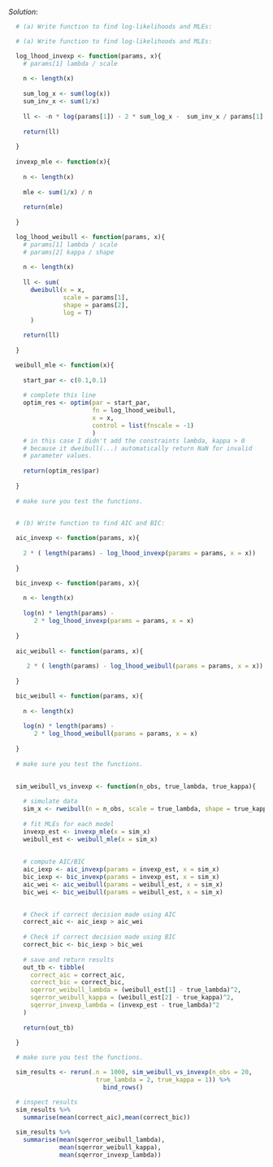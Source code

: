 
*Solution*: 

```r

  # (a) Write function to find log-likelihoods and MLEs:

```


```r

  # (a) Write function to find log-likelihoods and MLEs:

  log_lhood_invexp <- function(params, x){
    # params[1] lambda / scale
    
    n <- length(x)
    
    sum_log_x <- sum(log(x))
    sum_inv_x <- sum(1/x)
    
    ll <- -n * log(params[1]) - 2 * sum_log_x -  sum_inv_x / params[1]
    
    return(ll)
    
  }
  
  invexp_mle <- function(x){
    
    n <- length(x)
    
    mle <- sum(1/x) / n
    
    return(mle)
    
  }
```
```r
  log_lhood_weibull <- function(params, x){
    # params[1] lambda / scale
    # params[2] kappa / shape
    
    n <- length(x)
    
    ll <- sum(
      dweibull(x = x, 
               scale = params[1], 
               shape = params[2], 
               log = T)
      )
    
    return(ll)
    
  }

  weibull_mle <- function(x){
    
    start_par <- c(0.1,0.1)
    
    # complete this line
    optim_res <- optim(par = start_par, 
                       fn = log_lhood_weibull, 
                       x = x,
                       control = list(fnscale = -1)
                       )
    # in this case I didn't add the constraints lambda, kappa > 0
    # because it dweibull(...) automatically return NaN for invalid
    # parameter values.
    
    return(optim_res$par)
    
  }
  
  # make sure you test the functions.
  
```

```r
  
  # (b) Write function to find AIC and BIC:

```

```r

  aic_invexp <- function(params, x){
    
    2 * ( length(params) - log_lhood_invexp(params = params, x = x)) 
    
  }

  bic_invexp <- function(params, x){
    
    n <- length(x)
    
    log(n) * length(params) - 
       2 * log_lhood_invexp(params = params, x = x)
    
  }
  
  aic_weibull <- function(params, x){
    
     2 * ( length(params) - log_lhood_weibull(params = params, x = x)) 
    
  }

  bic_weibull <- function(params, x){
    
    n <- length(x)
    
    log(n) * length(params) - 
       2 * log_lhood_weibull(params = params, x = x)
    
  }
  
  # make sure you test the functions.
  
```

```r

  sim_weibull_vs_invexp <- function(n_obs, true_lambda, true_kappa){
    
    # simulate data
    sim_x <- rweibull(n = n_obs, scale = true_lambda, shape = true_kappa)
    
    # fit MLEs for each model
    invexp_est <- invexp_mle(x = sim_x)
    weibull_est <- weibull_mle(x = sim_x)
    
    
    # compute AIC/BIC
    aic_iexp <- aic_invexp(params = invexp_est, x = sim_x)
    bic_iexp <- bic_invexp(params = invexp_est, x = sim_x)
    aic_wei <- aic_weibull(params = weibull_est, x = sim_x)
    bic_wei <- bic_weibull(params = weibull_est, x = sim_x)

      
    # Check if correct decision made using AIC
    correct_aic <- aic_iexp > aic_wei
    
    # Check if correct decision made using BIC
    correct_bic <- bic_iexp > bic_wei
    
    # save and return results
    out_tb <- tibble(
      correct_aic = correct_aic,
      correct_bic = correct_bic,
      sqerror_weibull_lambda = (weibull_est[1] - true_lambda)^2,
      sqerror_weibull_kappa = (weibull_est[2] - true_kappa)^2,
      sqerror_invexp_lambda = (invexp_est - true_lambda)^2
    )
    
    return(out_tb)
    
  }

  # make sure you test the functions.


```


```r

  sim_results <- rerun(.n = 1000, sim_weibull_vs_invexp(n_obs = 20, 
                        true_lambda = 2, true_kappa = 1)) %>%
                          bind_rows()

  # inspect results
  sim_results %>% 
    summarise(mean(correct_aic),mean(correct_bic))
  
  sim_results %>% 
    summarise(mean(sqerror_weibull_lambda), 
              mean(sqerror_weibull_kappa),
              mean(sqerror_invexp_lambda))

```
